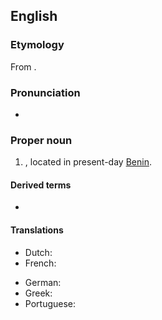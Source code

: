 ==English==
{{wikipedia}}

===Etymology===
From {{bor|en|fon|[[dã]] [[homè]]||belly of Dã; snake's belly}}. {{attention|en|Via another language? When was it first attested?}}

===Pronunciation===
* {{IPA|en|/dəˈhəʊmi/}}

===Proper noun===
{{en-proper noun}}

# {{senseid|en|Q468814}}{{lb|en|historical}} {{place|en|former country|cont/Africa}}, located in present-day [[Benin]].

====Derived terms====
* {{l|en|Dahomeyan}}

====Translations====
{{trans-top|former country in Africa}}
* Dutch: {{t+|nl|Dahomey|n}}
* French: {{t+|fr|Dahomey|m}}
{{trans-mid}}
* German: {{t+|de|Dahomey|n}}
* Greek: {{t+|el|Δαχομέη|f}}
* Portuguese: {{t|pt|Daomé|m}}
{{trans-bottom}}